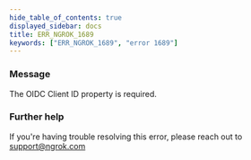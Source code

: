 ```yaml
---
hide_table_of_contents: true
displayed_sidebar: docs
title: ERR_NGROK_1689
keywords: ["ERR_NGROK_1689", "error 1689"]
---
```


### Message

The OIDC Client ID property is required.

### Further help

If you're having trouble resolving this error, please reach out to [support@ngrok.com](mailto:support@ngrok.com?subject=Help%20with%20ERR_NGROK_1689)
